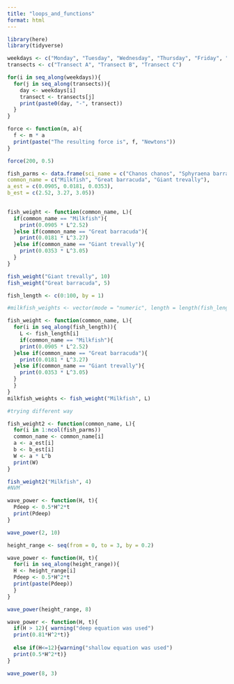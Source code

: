 ```yaml
---
title: "loops_and_functions"
format: html
---
```


```r
library(here)
library(tidyverse)
```
```r
weekdays <- c("Monday", "Tuesday", "Wednesday", "Thursday", "Friday", "Saturday", "Sunday")
transects <- c("Transect A", "Transect B", "Transect C")

for(i in seq_along(weekdays)){
  for(j in seq_along(transects)){
    day <- weekdays[i]
    transect <- transects[j]
    print(paste0(day, "-", transect))
  }
}

```

```r
force <- function(m, a){
  f <- m * a
  print(paste("The resulting force is", f, "Newtons"))
}

force(200, 0.5)
```

```r
fish_parms <- data.frame(sci_name = c("Chanos chanos", "Sphyraena barracuda", "Caranx ignobilis"),
common_name = c("Milkfish", "Great barracuda", "Giant trevally"),
a_est = c(0.0905, 0.0181, 0.0353),
b_est = c(2.52, 3.27, 3.05))
  
```

```r
fish_weight <- function(common_name, L){
  if(common_name == "Milkfish"){
    print(0.0905 * L^2.52)
  }else if(common_name == "Great barracuda"){
    print(0.0181 * L^3.27)
  }else if(common_name == "Giant trevally"){
    print(0.0353 * L^3.05)
  }
}

fish_weight("Giant trevally", 10)
fish_weight("Great barracuda", 5)
```

```r
fish_length <- c(0:100, by = 1)

#milkfish_weights <- vector(mode = "numeric", length = length(fish_length))

fish_weight <- function(common_name, L){
  for(i in seq_along(fish_length)){
    L <- fish_length[i]
    if(common_name == "Milkfish"){
    print(0.0905 * L^2.52)
  }else if(common_name == "Great barracuda"){
    print(0.0181 * L^3.27)
  }else if(common_name == "Giant trevally"){
    print(0.0353 * L^3.05)
  }
  }
}
milkfish_weights <- fish_weight("Milkfish", L)

```

```r
#trying different way

fish_weight2 <- function(common_name, L){
  for(i in 1:ncol(fish_parms))
  common_name <- common_name[i]
  a <- a_est[i]
  b <- b_est[i]
  W <- a * L^b
  print(W)
}

fish_weight2("Milkfish", 4)
#NVM
```


```r
wave_power <- function(H, t){
  Pdeep <- 0.5*H^2*t
  print(Pdeep)
}

wave_power(2, 10)

```
```r
height_range <- seq(from = 0, to = 3, by = 0.2)

wave_power <- function(H, t){
  for(i in seq_along(height_range)){
  H <- height_range[i]
  Pdeep <- 0.5*H^2*t
  print(paste(Pdeep))
  }
}

wave_power(height_range, 8)
```

```r
wave_power <- function(H, t){
  if(H > 12){ warning("deep equation was used")
  print(0.81*H^2*t)}
  
  else if(H<=12){warning("shallow equation was used")
  print(0.5*H^2*t)}
}

wave_power(8, 3)
```

